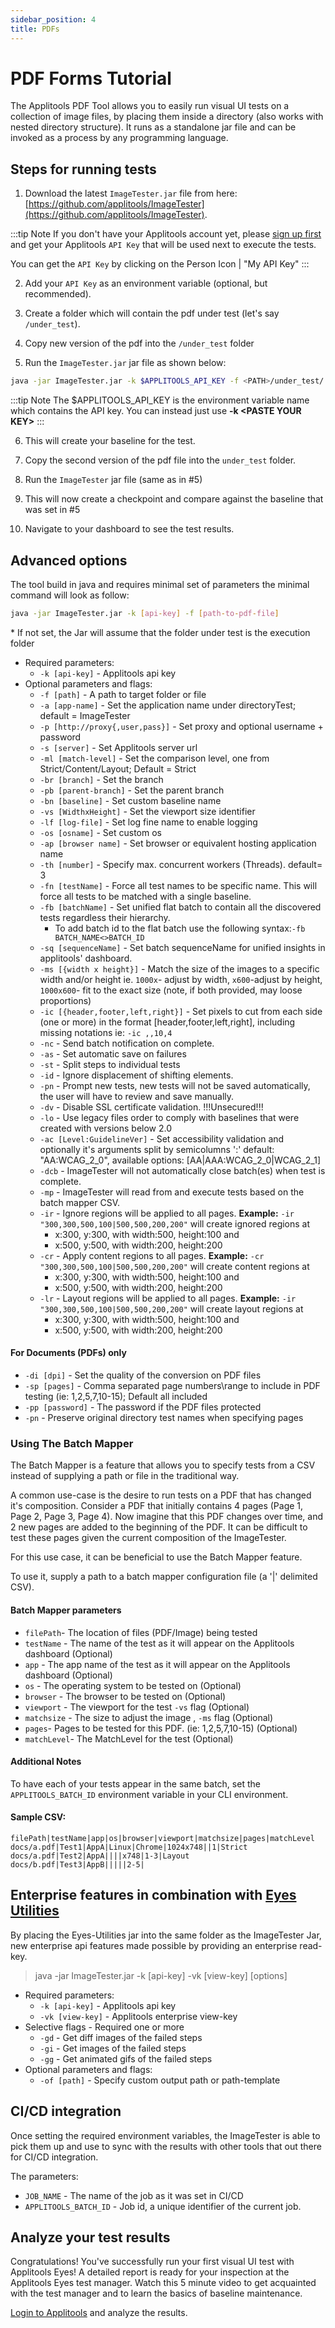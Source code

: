 ```yaml
---
sidebar_position: 4
title: PDFs
---
```



# PDF Forms Tutorial

The Applitools PDF Tool allows you to easily run visual UI tests on a collection of image files, by placing them inside a directory (also works with nested directory structure). It runs as a standalone jar file and can be invoked as a process by any programming language.

## Steps for running tests

1.    Download the latest `ImageTester.jar` file from here: [https://github.com/applitools/ImageTester](https://github.com/applitools/ImageTester).

:::tip Note
If you don't have your Applitools account yet, please [sign up first](https://applitools.com/users/register) and get your Applitools `API Key` that will be used next to execute the tests.

You can get the `API Key` by clicking on the Person Icon | "My API Key"
:::


2.    Add your `API Key` as an environment variable (optional, but recommended).

3.    Create a folder which will contain the pdf under test (let's say `/under_test`).

4.    Copy new version of the pdf into the `/under_test` folder

5.    Run the `ImageTester.jar` jar file as shown below:

```sh
java -jar ImageTester.jar -k $APPLITOOLS_API_KEY -f <PATH>/under_test/
```

:::tip Note
The $APPLITOOLS_API_KEY is the environment variable name which contains the API key. You can instead just use **-k &lt;PASTE YOUR KEY&gt;**
:::

6.    This will create your baseline for the test.

7.    Copy the second version of the pdf file into the `under_test` folder.

8.    Run the `ImageTester` jar file (same as in #5)

9.    This will now create a checkpoint and compare against the baseline that was set in #5

10. Navigate to your dashboard to see the test results.

## Advanced options
The tool build in java and requires minimal set of parameters the minimal command will look as follow:

```bash
java -jar ImageTester.jar -k [api-key] -f [path-to-pdf-file]
```
\* If not set, the Jar will assume that the folder under test is the execution folder

+ Required parameters:
    + `-k [api-key]` - Applitools api key
+ Optional parameters and flags:
    + `-f [path]` - A path to target folder or file
    + `-a [app-name]` - Set the application name under directoryTest; default = ImageTester
    + `-p [http://proxy{,user,pass}]` - Set proxy and optional username + password
    + `-s [server]` - Set Applitools server url
    + `-ml [match-level]` - Set the comparison level, one from Strict/Content/Layout; Default = Strict
    + `-br [branch]` - Set the branch
    + `-pb [parent-branch]` - Set the parent branch
    + `-bn [baseline]` - Set custom baseline name
    + `-vs [WidthxHeight]` - Set the viewport size identifier
    + `-lf [log-file]` - Set log fine name to enable logging
    + `-os [osname]` - Set custom os
    + `-ap [browser name]` - Set browser or equivalent hosting application name
    + `-th [number]` - Specify max. concurrent workers (Threads). default= 3
    + `-fn [testName]` - Force all test names to be specific name. This will force all tests to be matched with a single baseline.
    + `-fb [batchName]` - Set unified flat batch to contain all the discovered tests regardless their hierarchy.
      + To add batch id to the flat batch use the following syntax:`-fb BATCH_NAME<>BATCH_ID`
    + `-sq [sequenceName]` - Set batch sequenceName for unified insights in applitools' dashboard.
    + `-ms [{width x height}]` - Match the size of the images to a specific width and/or height ie. `1000x`- adjust by width, `x600`-adjust by height, `1000x600`- fit to the exact size (note, if both provided, may loose proportions)
    + `-ic [{header,footer,left,right}]` - Set pixels to cut from each side (one or more) in the format [header,footer,left,right], including missing notations ie: `-ic ,,10,4`
    + `-nc` - Send batch notification on complete.
    + `-as` - Set automatic save on failures
    + `-st` - Split steps to individual tests
    + `-id` - Ignore displacement of shifting elements.
    + `-pn` - Prompt new tests, new tests will not be saved automatically, the user will have to review and save manually.
    + `-dv` - Disable SSL certificate validation. !!!Unsecured!!!
    + `-lo` - Use legacy files order to comply with baselines that were created with versions below 2.0
    + `-ac [Level:GuidelineVer]` - Set accessibility validation and optionally it's arguments split by semicolumns ':' default: "AA:WCAG_2_0", available options: [AA|AAA:WCAG_2_0|WCAG_2_1]
    + `-dcb` - ImageTester will not automatically close batch(es) when test is complete.
    + `-mp` - ImageTester will read from and execute tests based on the batch mapper CSV.
    + `-ir` - Ignore regions will be applied to all pages. 
      **Example:** `-ir "300,300,500,100|500,500,200,200"` will create ignored regions at  
      + x:300, y:300, with width:500, height:100 and 
      + x:500, y:500, with width:200, height:200 
    + `-cr` - Apply content regions to all pages. 
      **Example:** `-cr "300,300,500,100|500,500,200,200"` will create content regions at 
      + x:300, y:300, with width:500, height:100 and 
      + x:500, y:500, with width:200, height:200 
    + `-lr` - Layout regions will be applied to all pages. 
      **Example:** `-ir "300,300,500,100|500,500,200,200"` will create layout regions at 
      + x:300, y:300, with width:500, height:100 and 
      + x:500, y:500, with width:200, height:200   


#### For Documents (PDFs) only
+ `-di [dpi]` - Set the quality of the conversion on PDF files
+ `-sp [pages]` - Comma separated page numbers\range to include in PDF testing (ie: 1,2,5,7,10-15); Default all included
+ `-pp [password]` - The password if the PDF files protected
+ `-pn` - Preserve original directory test names when specifying pages

### Using The Batch Mapper
The Batch Mapper is a feature that allows you to specify tests from a CSV instead of supplying a path or file in the traditional way.

A common use-case is the desire to run tests on a PDF that has changed it's composition.
Consider a PDF that initially contains 4 pages (Page 1, Page 2, Page 3, Page 4).
Now imagine that this PDF changes over time, and 2 new pages are added to the beginning of the PDF.
It can be difficult to test these pages given the current composition of the ImageTester. 

For this use case, it can be beneficial to use the Batch Mapper feature. 

To use it, supply a path to a batch mapper configuration file (a '|' delimited CSV).

#### Batch Mapper parameters

- `filePath`- The location of files (PDF/Image) being tested
- `testName` - The name of the test as it will appear on the Applitools dashboard (Optional)
- `app` - The app name of the test as it will appear on the Applitools dashboard (Optional)
- `os` - The operating system to be tested on (Optional)
- `browser` - The browser to be tested on (Optional)
- `viewport` - The viewport for the test `-vs` flag (Optional)
- `matchsize` - The size to adjust the image , `-ms` flag (Optional)
- `pages`- Pages to be tested for this PDF. (ie: 1,2,5,7,10-15) (Optional)
- `matchLevel`- The MatchLevel for the test (Optional)

#### Additional Notes
To have each of your tests appear in the same batch, set the `APPLITOOLS_BATCH_ID` environment variable in your CLI environment. 

#### Sample CSV:
```
filePath|testName|app|os|browser|viewport|matchsize|pages|matchLevel
docs/a.pdf|Test1|AppA|Linux|Chrome|1024x748||1|Strict
docs/a.pdf|Test2|AppA||||x748|1-3|Layout
docs/b.pdf|Test3|AppB|||||2-5|  
```

## Enterprise features in combination with [Eyes Utilities](https://github.com/applitools/EyesUtilities)
By placing the Eyes-Utilities jar into the same folder as the ImageTester Jar, new enterprise api features
made possible by providing an enterprise read-key.

>java -jar ImageTester.jar -k [api-key] -vk [view-key] [options]
+ Required parameters:
    + `-k [api-key]` - Applitools api key
    + `-vk [view-key]` - Applitools enterprise view-key
+ Selective flags - Required one or more
    + `-gd` - Get diff images of the failed steps
    + `-gi` - Get images of the failed steps
    + `-gg` - Get animated gifs of the failed steps
+ Optional parameters and flags:
    + `-of [path]` - Specify custom output path or path-template
    
## CI/CD integration
Once setting the required environment variables, the ImageTester is able to pick them up and use to sync with the results
with other tools that out there for CI/CD integration.

The parameters:
+ `JOB_NAME` - The name of the job as it was set in CI/CD
+ `APPLITOOLS_BATCH_ID` - Job id, a unique identifier of the current job.

## Analyze your test results
Congratulations! You've successfully run your first visual UI test with Applitools Eyes! A detailed report is ready for your inspection at the Applitools Eyes test manager. Watch this 5 minute video to get acquainted with the test manager and to learn the basics of baseline maintenance.

[Login to Applitools](https://applitools.com/users/login) and analyze the results.